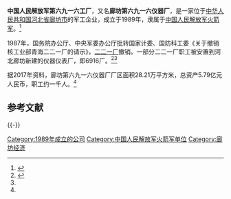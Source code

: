 '''中国人民解放军第六九一六工厂'''，又名'''廊坊第六九一六仪器厂'''，是一家位于[[中华人民共和国|中华人民共和国]][[河北省|河北省]][[廊坊市|廊坊市]]的军工企业，成立于1989年，隶属于[[中国人民解放军火箭军|中国人民解放军火箭军]]。<ref name="guet">{{Cite web |title=中国人民解放军第六九一六工厂招聘启事 |url=https://www.guet.edu.cn/jy/info/1022/6436.htm |accessdate=2021-04-08 |date=2017-03-27 |publisher=桂林电子科技大学就业网}}</ref>

1987年，国务院办公厅、中央军委办公厅批转国家计委、国防科工委《关于撤销核工业部青海二二一厂的请示》，[[二二一厂|二二一厂]]撤销。一部分二二一厂职工被安置到河北廊坊新建的仪器仪表厂，即6916厂。<ref>{{Cite news |url=https://www.thepaper.cn/newsDetail_forward_8625160_1 |title=221厂撤销 3万核工业人功成身退 |work=中国核工业（中国核工业报） |via=澎湃新闻 |accessdate=2021-04-08 |archive-date=2022-04-03 |archive-url=https://web.archive.org/web/20220403154823/https://www.thepaper.cn/newsDetail_forward_8625160_1 }}</ref><ref name="guet" />

据2017年资料，廊坊第六九一六仪器厂厂区面积28.21万平方米，总资产5.79亿元人民币，职工约一千人。<ref name="guet" />

== 参考文献 ==
{{Reflist}}

{{-}}
{{中国人民解放军工厂}}

[[Category:1989年成立的公司|Category:1989年成立的公司]]
[[Category:中国人民解放军火箭军单位|Category:中国人民解放军火箭军单位]]
[[Category:廊坊经济|Category:廊坊经济]]